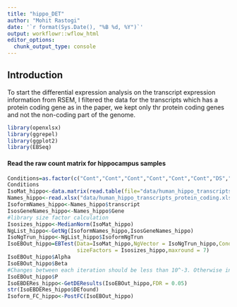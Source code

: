 ```yaml
---
title: "hippo_DET"
author: "Mohit Rastogi"
date: '`r format(Sys.Date(), "%B %d, %Y")`'
output: workflowr::wflow_html
editor_options:
  chunk_output_type: console
---
```


## Introduction

To start the differential expression analysis on the transcript expression information from RSEM, I filtered the data for the
transcripts which has a protein coding gene as in the paper, we kept only thr protein coding genes and not the non-coding part
of the genome.

```r
library(openxlsx)
library(ggrepel)
library(ggplot2)
library(EBSeq)
```


#### Read the raw count matrix for hippocampus samples
```r
Conditions=as.factor(c("Cont","Cont","Cont","Cont","Cont","Cont","DS","DS","DS","DS","DS","DS"))
Conditions
IsoMat_hippo<-data.matrix(read.table(file="data/human_hippo_transcripts_protein_coding.txt",header = T,row.names=1))
Names_hippo<-read.xlsx("data/human_hippo_transcripts_protein_coding.xlsx",sheet=2)
IsoformNames_hippo<-Names_hippo$transcript
IsosGeneNames_hippo<-Names_hippo$Gene
#library size factor calculation
Isosizes_hippo<-MedianNorm(IsoMat_hippo)
NgList_hippo<-GetNg(IsoformNames_hippo,IsosGeneNames_hippo)
IsoNgTrun_hippo<-NgList_hippo$IsoformNgTrun
IsoEBOut_hippo=EBTest(Data=IsoMat_hippo,NgVector = IsoNgTrun_hippo,Conditions = Conditions,
                      sizeFactors = Isosizes_hippo,maxround = 7)
IsoEBOut_hippo$Alpha
IsoEBOut_hippo$Beta
#Changes between each iteration should be less than 10^-3. Otherwise increase the number of iteration until you get it.
IsoEBOut_hippo$P
IsoEBDERes_hippo<-GetDEResults(IsoEBOut_hippo,FDR = 0.05)
str(IsoEBDERes_hippo$DEfound)
Isoform_FC_hippo<-PostFC(IsoEBOut_hippo)
```
